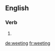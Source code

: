 
==English==

===Verb===
{{head|en|present participle}}

# {{present participle of|weet|lang=en}}

[[de:weeting]]
[[fr:weeting]]